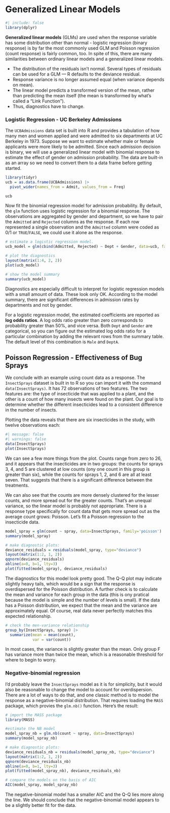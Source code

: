 # Generalized Linear Models
<!---# Generalized Linear Models

```r
library(alone)

data(survivalists)
survivalists$podium = survivalists$result <= 3
```

## Generalized how?
The linear regression model fits a straight line through scatterplot data. That's a very restrictive model. The generalized linear model begins to loosen some of the restrictions by allowing the response to have a distribution other than the normal distribution.

## Distributions
Statisticians have defined distributions to describe common kinds of randomness. In regression modeling, we are primarily concerned about the distribution of the response, rather than the features.  Linear regression assumes that the residuals have a distribution that we call "normal" or "Gaussian". But there are other important distributons that are very common in applied scientific research. I'll give you a brief description of the most important distributions here, but you should talk to a statistician and/or read deeply to understand the conditions that are assumed by the response family you've selected for a model.

### Binomial
A very common kind of response is one that puts each observation in a binary class. Examples include: whether a patient survived after receiving a medical treatment, whether a plant successfully germinated, and whether a a target mineral was found in a rock sample. We call this kind of response a binomial response, and it can refer to either a single outcome, or several independent outcomes that are grouped together. An example of the second case would be a measurement of how many students from a class of 30 improved their test score after a lesson.

### Poisson
This is another type of discrete data, which is used for a very common kind of count data. When a count is of independent events with no upper limit, it's often a Poisson response. For example: how many patients were admitted to the hospital in one day with COVID-19, or how many cars drive past an intersection in one hour. There are further considerations to check with a statistician - e.g., if the events aren't independent then you may have a negative binomial response.

### Gamma
A Gamma distribution is for continuous data, which is also true of the normal distribution. But the Gamma distribution can only have positive values (not including zero), and it has greater variability when the values are greater. 


## The `glm()` function
In R, you will usually estimate a generalized linear model by the `glm()` function. Its interface is almost identical to the `lm()` function except it adds a parameter for the distribution, which is called `family`. So an example looks like this:

```r
logistic_model = glm(podium ~ gender * age, data=survivalists, family='binomial')
summary(logistic_model)
```

The summary reports that there is apparently no significant effect of gender, or age, nor any significant interaction between them for this data.

```r

```

### Summary of a GLM
To view and interpret a GLM, use the `summary()` function, just as you did for a linear model. The interpretation is extremely similar, with only minor differences that aren't worth belaboring in this introduction.


### Diagnostics for GLMs




--->

```r
#| include: false
library(dplyr)
```

**Generalized linear models** (GLMs) are used when the response variable has
some distribution other than normal - logistic regression (binary response) is
by far the most commonly used GLM and Poisson regression (count response) is
fairly common, too. In spite of this, there are many similarities between
ordinary linear models and a generalized linear models.

- The distribution of the residuals isn't normal. Several types of residuals can be used for a GLM — R defaults to the deviance residual.
- Response variance is no longer assumed equal (when variance depends on mean).
- The linear model predicts a transformed version of the mean, rather than predicting the mean itself (the mean is transformed by what's called a "Link Function").
- Thus, diagnostics have to change.

### Logistic Regression - UC Berkeley Admissions

The `UCBAdmissions` data set is built into R and provides a tabulation of how many men and women applied and were admitted to six departments at UC Berkeley in 1973. Suppose we want to estimate whether male or female applicants were more likely to be admitted. Since each admission decision is binary, we will use a generalized linear model with binomial response to estimate the effect of gender on admission probability. The data are built-in as an array so we need to convert them to a data frame before getting started.

```r
library(tidyr)
ucb = as.data.frame(UCBAdmissions) |>
  pivot_wider(names_from = Admit, values_from = Freq)

ucb
```

Now fit the binomial regression model for admission probability. By default,
the `glm` function uses logistic regression for a binomial response. The
observations are aggregated by gender and department, so we have to pair the
`Admitted` and `Rejected` columns as the response. If each row represented a
single observation and the `Admitted` column were coded as 0/1 or
`TRUE`/`FALSE`, we could use it alone as the response.

```r
# estimate a logistic regression model.
ucb_model = glm(cbind(Admitted, Rejected) ~ Dept + Gender, data=ucb, family='binomial')

# plot the diagnostics
layout(matrix(1:4, 2, 2))
plot(ucb_model)

# show the model summary
summary(ucb_model)
```

Diagnostics are especially difficult to interpret for logistic regression models with a small amount of data. These look only OK. According to the model summary, there are significant differences in admission rates by departments and not by gender.

For a logistic regression model, the estimated coefficients are reported as
**log odds ratios**. A log odds ratio greater than zero corresponds to
probability greater than 50%, and vice versa. Both `Dept` and `Gender` are
categorical, so you can figure out the estimated log odds ratio for a
particular combination by adding the relevant rows from the summary table. The
default level of this combination is `Male` and `DeptA`.

<!---This data has often been used to illustrate Simpson's Paradox, because overall men were admitted at a greater rate than women, but this may be because women applied to more selective departments. --->

## Poisson Regression - Effectiveness of Bug Sprays

We conclude with an example using count data as a response. The `InsectSprays` dataset is built in to R so you can import it with the command `data(InsectSprays)`. It has 72 observations of two features. The two features are: the type of insecticide that was applied to a plant, and the other is a count of how many insects were found on the plant. Our goal is to determine whether the different insecticides lead to a consistent difference in the number of insects.

Plotting the data reveals that there are six insecticides in the study, with twelve observations each:

```r
#| message: false
#| warnings: false
data(InsectSprays)
plot(InsectSprays)
```

We can see a few more things from the plot. Counts range from zero to 26, and it appears that the insecticides are in two groups: the counts for sprays 3, 4, and 5 are clustered at low counts (ony one count in this group is greater than six), while the counts for sprays 1, 2, and 6 are all at least seven. That suggests that there is a significant difference between the treatments.

We can also see that the counts are more densely clustered for the lesser counts, and more spread out for the greater counts. That's an unequal variance, so the linear model is probably not appropriate. There is a response type specifically for count data that gets more spread out as the average count grows: Poisson. Let's fit a Poisson regression to the insecticide data.

```r
model_spray = glm(count ~ spray, data=InsectSprays, family='poisson')
summary(model_spray)

# make diagnostic plots:
deviance_residuals = residuals(model_spray, type="deviance")
layout(matrix(1:2, 1, 2))
qqnorm(deviance_residuals)
abline(a=0, b=1, lty=3)
plot(fitted(model_spray), deviance_residuals)
```

The diagnostics for this model look pretty good. The Q-Q plot may indicate slightly heavy tails, which would be a sign that the response is overdispersed for the Poisson distribution. A further check is to calculate the mean and variance for each group in the data (this is ony pratical because the model is simple and the number of levels is small). If the data has a Poisson distribution, we expect that the mean and the variance are approximately equal. Of course, real data never perfectly matches this expected relationship.

```r
# check the men-variance relationship
group_by(InsectSprays, spray) |>
  summarize(mean = mean(count),
            var = var(count))
```

In most cases, the variance is slightly greater than the mean. Only group F has variance more than twice the mean, which is a reasonable threshold for where to begin to worry.

### Negative-binomial regression
I'd probably leave the `InsectSprays` model as it is for simplicity, but it would also be reasonable to change the model to account for overdispersion. There are a lot of ways to do that, and one classic method is to model the response as a negative-binomial distribution. That requires loading the `MASS` package, which provies the `glm.nb()` function. Here's the result:


```r
# import the MASS package
library(MASS)

#estimate the NB model
model_spray_nb = glm.nb(count ~ spray, data=InsectSprays)
summary(model_spray_nb)

# make diagnostic plots:
deviance_residuals_nb = residuals(model_spray_nb, type="deviance")
layout(matrix(1:2, 1, 2))
qqnorm(deviance_residuals_nb)
abline(a=0, b=1, lty=3)
plot(fitted(model_spray_nb), deviance_residuals_nb)

# compare the models on the basis of AIC
AIC(model_spray, model_spray_nb)
```

The negative-binomial model has a smaller AIC and the Q-Q lies more along the line. We should conclude that the negative-binomial model appears to be a slightly better fit for the data.

